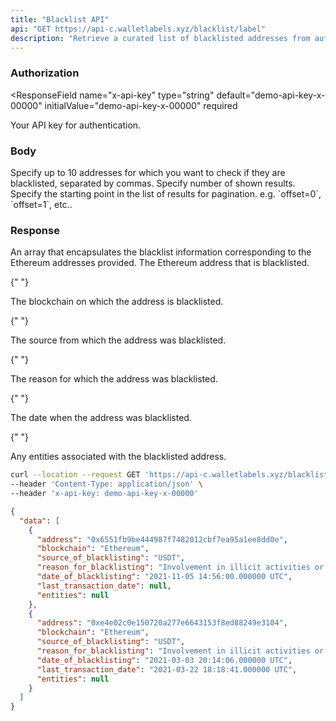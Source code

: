 ```yaml
---
title: "Blacklist API"
api: "GET https://api-c.walletlabels.xyz/blacklist/label"
description: "Retrieve a curated list of blacklisted addresses from authoritative sources. This dataset includes addresses from USDC and USDT blacklists, OFAC sanctioned addresses, EtherScamDB confirmed phishing entities, and Uniswap banned addresses (TRM Labs)."
---
```


### Authorization

<ResponseField
  name="x-api-key"
  type="string"
  default="demo-api-key-x-00000"
  initialValue="demo-api-key-x-00000"
  required
>
  Your API key for authentication.
</ResponseField>

### Body

<ParamField query="address" type="string" required>
  Specify up to 10 addresses for which you want to check if they are
  blacklisted, separated by commas.
</ParamField>
<ParamField query="limit" type="string">
  Specify number of shown results.
</ParamField>
<ParamField query="offset" type="string">
  Specify the starting point in the list of results for pagination. e.g.
  `offset=0`, `offset=1`, etc..
</ParamField>

### Response


<ResponseField name="data" type="array">
An array that encapsulates the blacklist information corresponding to the Ethereum addresses provided.

<Expandable title="Blacklist Object"> 

<ResponseField name="address" type="string"> 
  The Ethereum address that is blacklisted. 
</ResponseField>

{" "}

<ResponseField name="blockchain" type="string">
  The blockchain on which the address is blacklisted.
</ResponseField>

{" "}

<ResponseField name="source_of_blacklisting" type="string">
  The source from which the address was blacklisted.
</ResponseField>

{" "}

<ResponseField name="reason_for_blacklisting" type="string">
  The reason for which the address was blacklisted.
</ResponseField>

{" "}

<ResponseField name="date_of_blacklisting" type="string">
  The date when the address was blacklisted.
</ResponseField>

{" "}

<ResponseField name="entities" type="string">
  Any entities associated with the blacklisted address.
</ResponseField>

</Expandable> 
</ResponseField>

<RequestExample>

```bash Example Request
curl --location --request GET 'https://api-c.walletlabels.xyz/blacklist/label?address=0x6551fb9be444987f7482012cbf7ea95a1ee8dd0e,0xe4e02c0e150720a277e6643153f8ed88249e3104' \
--header 'Content-Type: application/json' \
--header 'x-api-key: demo-api-key-x-00000'
```

</RequestExample>

<ResponseExample>

```json Response
{
  "data": [
    {
      "address": "0x6551fb9be444987f7482012cbf7ea95a1ee8dd0e",
      "blockchain": "Ethereum",
      "source_of_blacklisting": "USDT",
      "reason_for_blacklisting": "Involvement in illicit activities or being blacklisted to comply with legal obligations.",
      "date_of_blacklisting": "2021-11-05 14:56:00.000000 UTC",
      "last_transaction_date": null,
      "entities": null
    },
    {
      "address": "0xe4e02c0e150720a277e6643153f8ed88249e3104",
      "blockchain": "Ethereum",
      "source_of_blacklisting": "USDT",
      "reason_for_blacklisting": "Involvement in illicit activities or being blacklisted to comply with legal obligations.",
      "date_of_blacklisting": "2021-03-03 20:14:06.000000 UTC",
      "last_transaction_date": "2021-03-22 18:18:41.000000 UTC",
      "entities": null
    }
  ]
}
```

</ResponseExample>
